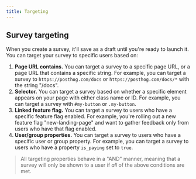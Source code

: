 ```yaml
---
title: Targeting
---
```


## Survey targeting

When you create a survey, it'll save as a draft until you're ready to launch it. You can target your survey to specific users based on:

1. **Page URL contains.** You can target a survey to a specific page URL, or a page URL that contains a specific string. For example, you can target a survey to `https://posthog.com/docs` or `https://posthog.com/docs/*` with the string "/docs".
2. **Selector.** You can target a survey based on whether a specific element appears on your page with either class name or ID. For example, you can target a survey with `#my-button` or `.my-button`.
3. **Linked feature flag.** You can target a survey to users who have a specific feature flag enabled. For example, you're rolling out a new feature flag "new-landing-page" and want to gather feedback only from users who have that flag enabled.
4. **User/group properties.** You can target a survey to users who have a specific user or group property. For example, you can target a survey to users who have a property `is_paying` set to `true`.

> All targeting properties behave in a "AND" manner, meaning that a survey will only be shown to a user if _all_ of the above conditions are met.

<ProductScreenshot
    imageLight={targetingLight} 
    imageDark={targetingDark}
    alt="Survey targeting" 
    classes="rounded"
/>